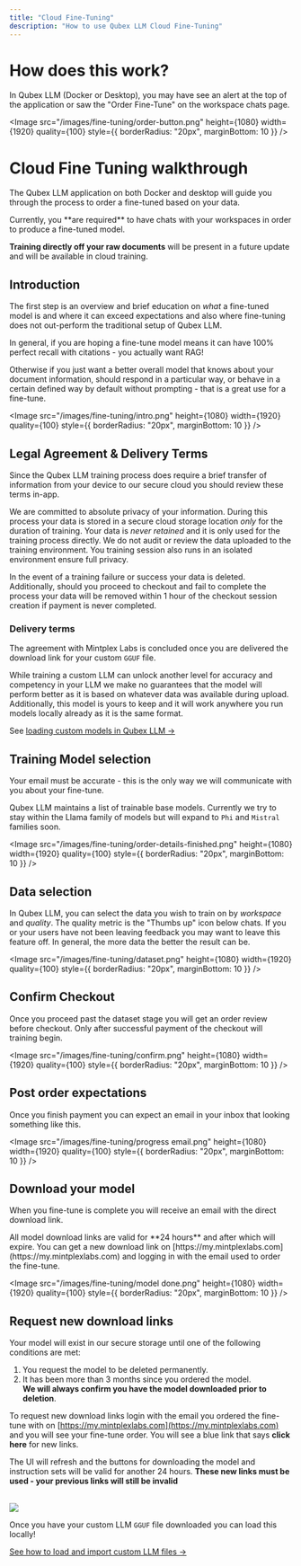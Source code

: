 ```yaml
---
title: "Cloud Fine-Tuning"
description: "How to use Qubex LLM Cloud Fine-Tuning"
---
```



# How does this work?

In Qubex LLM (Docker or Desktop), you may have see an alert at the top of the application or saw the "Order Fine-Tune" on the workspace chats page.

<Image
  src="/images/fine-tuning/order-button.png"
  height={1080}
  width={1920}
  quality={100}
  style={{ borderRadius: "20px", marginBottom: 10 }}
/>

# Cloud Fine Tuning walkthrough

The Qubex LLM application on both Docker and desktop will guide you through the process to order a fine-tuned based on your data.

<Callout type="info">
Currently, you **are required** to have chats with your workspaces in order to produce a fine-tuned model.

**Training directly off your raw documents** will be present in a future update and will be available in cloud training.

</Callout>

## Introduction

The first step is an overview and brief education on _what_ a fine-tuned model is and where it can exceed expectations and also where fine-tuning
does not out-perform the traditional setup of Qubex LLM.

In general, if you are hoping a fine-tune model means it can have 100% perfect recall with citations - you actually want RAG!

Otherwise if you just want a better overall model that knows about your document information, should respond in a particular way, or behave in a certain defined way
by default without prompting - that is a great use for a fine-tune.

<Image
  src="/images/fine-tuning/intro.png"
  height={1080}
  width={1920}
  quality={100}
  style={{ borderRadius: "20px", marginBottom: 10 }}
/>

## Legal Agreement & Delivery Terms

Since the Qubex LLM training process does require a brief transfer of information from your device to our secure cloud you should review these terms in-app.

We are committed to absolute privacy of your information. During this process your data is stored in a secure cloud storage location _only_ for the duration of training. Your data is _never retained_
and it is only used for the training process directly. We do not audit or review the data uploaded to the training environment. You training session also runs in an isolated environment ensure full privacy.

In the event of a training failure or success your data is deleted. Additionally, should you proceed to checkout and fail to complete the process
your data will be removed within 1 hour of the checkout session creation if payment is never completed.

### Delivery terms

The agreement with Mintplex Labs is concluded once you are delivered the download link for your custom `GGUF` file.

While training a custom LLM can unlock another level for accuracy and competency in your LLM we make no guarantees that the model will perform better as it is based on
whatever data was available during upload. Additionally, this model is yours to keep and it will work anywhere you run models locally already as it is the same format.

See [loading custom models in Qubex LLM &rarr;](/fine-tuning/loading-custom-models)

## Training Model selection

<Callout type="info">
  Your email must be accurate - this is the only way we will communicate with
  you about your fine-tune.
</Callout>

Qubex LLM maintains a list of trainable base models. Currently we try to stay within the Llama family of models but will expand to `Phi` and `Mistral` families soon.

<Image
  src="/images/fine-tuning/order-details-finished.png"
  height={1080}
  width={1920}
  quality={100}
  style={{ borderRadius: "20px", marginBottom: 10 }}
/>

## Data selection

In Qubex LLM, you can select the data you wish to train on by _workspace_ and _quality_. The quality metric is the "Thumbs up" icon below chats. If you or your users have not been leaving feedback
you may want to leave this feature off. In general, the more data the better the result can be.

<Image
  src="/images/fine-tuning/dataset.png"
  height={1080}
  width={1920}
  quality={100}
  style={{ borderRadius: "20px", marginBottom: 10 }}
/>

## Confirm Checkout

Once you proceed past the dataset stage you will get an order review before checkout. Only after successful payment of the checkout will training begin.

<Image
  src="/images/fine-tuning/confirm.png"
  height={1080}
  width={1920}
  quality={100}
  style={{ borderRadius: "20px", marginBottom: 10 }}
/>

## Post order expectations

Once you finish payment you can expect an email in your inbox that looking something like this.

<Image
  src="/images/fine-tuning/progress email.png"
  height={1080}
  width={1920}
  quality={100}
  style={{ borderRadius: "20px", marginBottom: 10 }}
/>

## Download your model

When you fine-tune is complete you will receive an email with the direct download link.

<Callout type="warning">
  All model download links are valid for **24 hours** and after which will
  expire. You can get a new download link on
  [https://my.mintplexlabs.com](https://my.mintplexlabs.com) and logging in with
  the email used to order the fine-tune.
</Callout>
<br />

<Image
  src="/images/fine-tuning/model done.png"
  height={1080}
  width={1920}
  quality={100}
  style={{ borderRadius: "20px", marginBottom: 10 }}
/>

## Request new download links

Your model will exist in our secure storage until one of the following conditions are met:

1. You request the model to be deleted permanently.
2. It has been more than 3 months since you ordered the model.<br/>
   **We will always confirm you have the model downloaded prior to deletion**.

To request new download links login with the email you ordered the fine-tune with on [https://my.mintplexlabs.com](https://my.mintplexlabs.com)
and you will see your fine-tune order. You will see a blue link that says **click here** for new links.

The UI will refresh and the buttons for downloading the model and instruction sets will be valid for another 24 hours. **These new links must be used - your previous links will still be invalid**

<br />
<Image
  src="/images/fine-tuning/dashboard.png"
  height={1080}
  width={1920}
  quality={100}
  style={{ borderRadius: "20px", marginBottom: 10 }}
/>

Once you have your custom LLM `GGUF` file downloaded you can load this locally!

[See how to load and import custom LLM files &rarr;](/fine-tuning/loading-custom-models)
